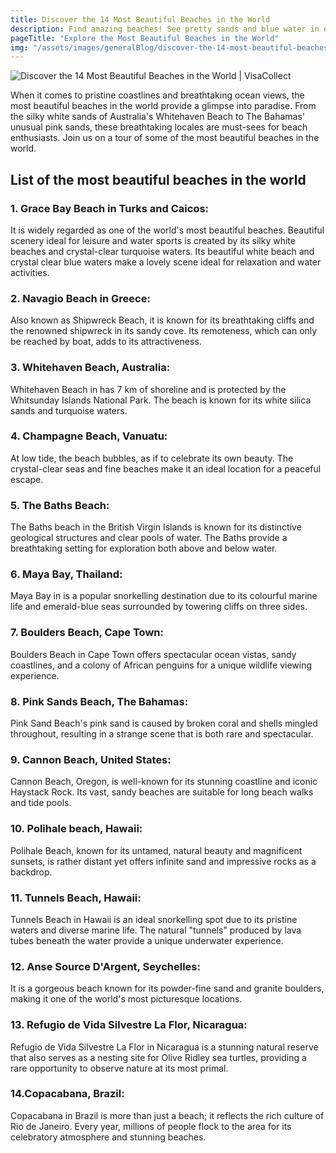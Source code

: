 ```yaml
---
title: Discover the 14 Most Beautiful Beaches in the World
description: Find amazing beaches! See pretty sands and blue water in our guide to the 14 Most Beautiful Beaches in the World.
pageTitle: "Explore the Most Beautiful Beaches in the World"
img: "/assets/images/generalBlog/discover-the-14-most-beautiful-beaches-in-the-world.webp"
---
```


<BlogContentHero className="mt-0">
    <img
        src="/assets/images/generalBlog/discover-the-14-most-beautiful-beaches-in-the-world.webp"
        alt="Discover the 14 Most Beautiful Beaches in the World | VisaCollect"
    />
</BlogContentHero>

When it comes to pristine coastlines and breathtaking ocean views, the most beautiful beaches in the world provide a glimpse into paradise. From the silky white sands of Australia's Whitehaven Beach to The Bahamas' unusual pink sands, these breathtaking locales are must-sees for beach enthusiasts. Join us on a tour of some of the most beautiful beaches in the world.

## List of the most beautiful beaches in the world

### 1. Grace Bay Beach in Turks and Caicos:

It is widely regarded as one of the world's most beautiful beaches. Beautiful scenery ideal for leisure and water sports is created by its silky white beaches and crystal-clear turquoise waters.
Its beautiful white beach and crystal clear blue waters make a lovely scene ideal for relaxation and water activities.

### 2. Navagio Beach in Greece:

Also known as Shipwreck Beach, it is known for its breathtaking cliffs and the renowned shipwreck in its sandy cove. Its remoteness, which can only be reached by boat, adds to its attractiveness.

### 3. Whitehaven Beach, Australia:

Whitehaven Beach in <LinkText href="/au" text="Australia"/> has 7 km of shoreline and is protected by the Whitsunday Islands National Park. The beach is known for its white silica sands and turquoise waters.

### 4. Champagne Beach, Vanuatu:

At low tide, the beach bubbles, as if to celebrate its own beauty. The crystal-clear seas and fine beaches make it an ideal location for a peaceful escape.

### 5. The Baths Beach:

The Baths beach in the British Virgin Islands is known for its distinctive geological structures and clear pools of water. The Baths provide a breathtaking setting for exploration both above and below water.

### 6. Maya Bay, Thailand:

Maya Bay in <LinkText href="/th" text="Thailand"/> is a popular snorkelling destination due to its colourful marine life and emerald-blue seas surrounded by towering cliffs on three sides.

### 7. Boulders Beach, Cape Town:

Boulders Beach in Cape Town offers spectacular ocean vistas, sandy coastlines, and a colony of African penguins for a unique wildlife viewing experience.

### 8. Pink Sands Beach, The Bahamas:

Pink Sand Beach's pink sand is caused by broken coral and shells mingled throughout, resulting in a strange scene that is both rare and spectacular.

### 9. Cannon Beach, United States:

Cannon Beach, Oregon, is well-known for its stunning coastline and iconic Haystack Rock. Its vast, sandy beaches are suitable for long beach walks and tide pools.

### 10. Polihale beach, Hawaii:

Polihale Beach, known for its untamed, natural beauty and magnificent sunsets, is rather distant yet offers infinite sand and impressive rocks as a backdrop.

### 11. Tunnels Beach, Hawaii:

Tunnels Beach in Hawaii is an ideal snorkelling spot due to its pristine waters and diverse marine life. The natural "tunnels" produced by lava tubes beneath the water provide a unique underwater experience.

### 12. Anse Source D'Argent, Seychelles:

It is a gorgeous beach known for its powder-fine sand and granite boulders, making it one of the world's most picturesque locations.

### 13. Refugio de Vida Silvestre La Flor, Nicaragua:

Refugio de Vida Silvestre La Flor in Nicaragua is a stunning natural reserve that also serves as a nesting site for Olive Ridley sea turtles, providing a rare opportunity to observe nature at its most primal.

### 14.Copacabana, Brazil:

Copacabana in Brazil is more than just a beach; it reflects the rich culture of Rio de Janeiro. Every year, millions of people flock to the area for its celebratory atmosphere and stunning beaches.
